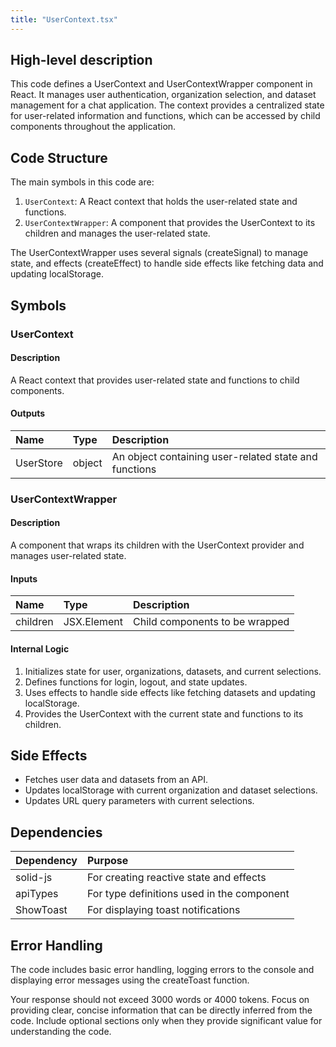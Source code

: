 ```yaml
---
title: "UserContext.tsx"
---
```


## High-level description
This code defines a UserContext and UserContextWrapper component in React. It manages user authentication, organization selection, and dataset management for a chat application. The context provides a centralized state for user-related information and functions, which can be accessed by child components throughout the application.

## Code Structure
The main symbols in this code are:
1. `UserContext`: A React context that holds the user-related state and functions.
2. `UserContextWrapper`: A component that provides the UserContext to its children and manages the user-related state.

The UserContextWrapper uses several signals (createSignal) to manage state, and effects (createEffect) to handle side effects like fetching data and updating localStorage.

## Symbols

### UserContext
#### Description
A React context that provides user-related state and functions to child components.

#### Outputs
| Name | Type | Description |
|:-----|:-----|:------------|
| UserStore | object | An object containing user-related state and functions |

### UserContextWrapper
#### Description
A component that wraps its children with the UserContext provider and manages user-related state.

#### Inputs
| Name | Type | Description |
|:-----|:-----|:------------|
| children | JSX.Element | Child components to be wrapped |

#### Internal Logic
1. Initializes state for user, organizations, datasets, and current selections.
2. Defines functions for login, logout, and state updates.
3. Uses effects to handle side effects like fetching datasets and updating localStorage.
4. Provides the UserContext with the current state and functions to its children.

## Side Effects
- Fetches user data and datasets from an API.
- Updates localStorage with current organization and dataset selections.
- Updates URL query parameters with current selections.

## Dependencies
| Dependency | Purpose |
|:-----------|:--------|
| solid-js | For creating reactive state and effects |
| apiTypes | For type definitions used in the component |
| ShowToast | For displaying toast notifications |

## Error Handling
The code includes basic error handling, logging errors to the console and displaying error messages using the createToast function.

Your response should not exceed 3000 words or 4000 tokens. Focus on providing clear, concise information that can be directly inferred from the code. Include optional sections only when they provide significant value for understanding the code.